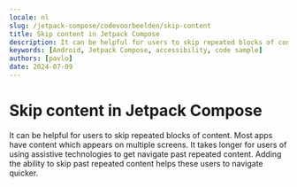 ```yaml
---
locale: nl
slug: /jetpack-compose/codevoorbeelden/skip-content
title: Skip content in Jetpack Compose
description: It can be helpful for users to skip repeated blocks of content.
keywords: [Android, Jetpack Compose, accessibility, code sample]
authors: [pavlo]
date: 2024-07-09
---
```


# Skip content in Jetpack Compose

It can be helpful for users to skip repeated blocks of content. Most apps have content which appears on multiple screens. It takes longer for users of using assistive technologies to get navigate past repeated content. Adding the ability to skip past repeated content helps these users to navigate quicker.

<CodeSample id="screen-skip" platform="compose" locale="nl"/>
